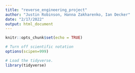 ```yaml
---
title: "reverse_engineering_project"
author: "Justin Robinson, Hanna Zakharenko, Ian Decker"
date: "2/17/2022"
output: html_document
---
```


```r
knitr::opts_chunk$set(echo = TRUE)
```

```r
# Turn off scientific notation
options(scipen=999)

# Load the tidyverse.
library(tidyverse)
```